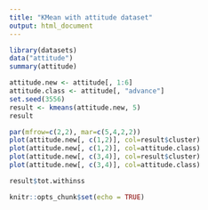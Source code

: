 ---
title: "KMean with attitude dataset"
output: html_document
---


```{r}
library(datasets)
data("attitude")
summary(attitude)
```


```{r}
attitude.new <- attitude[, 1:6]
attitude.class <- attitude[, "advance"]
set.seed(3556)
result <- kmeans(attitude.new, 5)
result
```


```{r}
par(mfrow=c(2,2), mar=c(5,4,2,2))
plot(attitude.new[, c(1,2)], col=result$cluster)
plot(attitude.new[, c(1,2)], col=attitude.class)
plot(attitude.new[, c(3,4)], col=result$cluster)
plot(attitude.new[, c(3,4)], col=attitude.class)
```


```{r}
result$tot.withinss
```


```{r setup, include=FALSE}
knitr::opts_chunk$set(echo = TRUE)
```